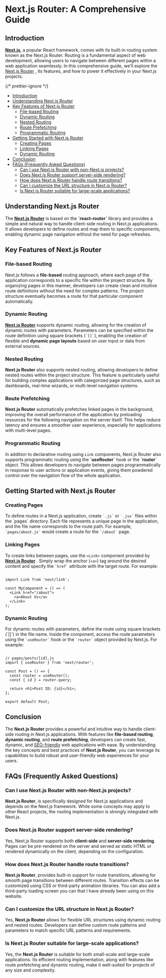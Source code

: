 


# Next.js Router: A Comprehensive Guide

## <a name='Introduction'></a>Introduction

[**Next.js**](https://nextjs.org/docs), a popular React framework, comes with its built-in routing system known as the Next.js Router. Routing is a fundamental aspect of web development, allowing users to navigate between different pages within a web application seamlessly. In this comprehensive guide, we'll explore the [Next.js Router](https://nextjs.org/docs/app/building-your-application/upgrading/app-router-migration) , its features, and how to power it effectively in your Next.js projects.

{/* prettier-ignore */}
<TOC>
- [Introduction](#Introduction)
- [Understanding Next.js Router](#UnderstandingNext.jsRouter)
- [Key Features of Next.js Router](#KeyFeaturesofNext.jsRouter)
  - [File-based Routing](#File-basedRouting)
  - [Dynamic Routing](#DynamicRouting)
  - [Nested Routing](#NestedRouting)
  - [Route Prefetching](#RoutePrefetching)
  - [Programmatic Routing](#ProgrammaticRouting)
- [Getting Started with Next.js Router](#GettingStartedwithNext.jsRouter)
  - [Creating Pages](#CreatingPages)
  - [Linking Pages](#LinkingPages)
  - [Dynamic Routing](#DynamicRouting-1)
- [Conclusion](#Conclusion)
- [FAQs (Frequently Asked Questions)](#FAQsFrequentlyAskedQuestions)
  - [Can I use Next.js Router with non-Next.js projects?](#CanIuseNext.jsRouterwithnon-Next.jsprojects)
  - [Does Next.js Router support server-side rendering?](#DoesNext.jsRoutersupportserver-siderendering)
  - [How does Next.js Router handle route transitions?](#HowdoesNext.jsRouterhandleroutetransitions)
  - [Can I customize the URL structure in Next.js Router?](#CanIcustomizetheURLstructureinNext.jsRouter)
  - [Is Next.js Router suitable for large-scale applications?](#IsNext.jsRoutersuitableforlarge-scaleapplications)

</TOC>

## <a name='UnderstandingNext.jsRouter'></a>Understanding Next.js Router

The [**Next.js Router**](https://nextjs.org/docs/app/building-your-application/upgrading/app-router-migration) is based on the **\`react-router\`** library and provides a simple and natural way to handle client-side routing in Next.js applications. It allows developers to define routes and map them to specific components, enabling dynamic page navigation without the need for page refreshes.

## <a name='KeyFeaturesofNext.jsRouter'></a>Key Features of Next.js Router

### <a name='File-basedRouting'></a>File-based Routing

Next.js follows a **file-based** routing approach, where each page of the application corresponds to a specific file within the project structure. By organizing pages in this manner, developers can create clean and intuitive route definitions without the need for complex patterns. The project structure eventually becomes a route for that particular component automatically.

### <a name='DynamicRouting'></a>Dynamic Routing

[**Next.js Router**](https://nextjs.org/docs/app/building-your-application/upgrading/app-router-migration) supports dynamic routing, allowing for the creation of dynamic routes with parameters. Parameters can be specified within the route definition using square brackets (`` `[]` ``), enabling the creation of flexible and **dynamic page layouts** based on user input or data from external sources.

### <a name='NestedRouting'></a> Nested Routing

**Next.js Router** also supports nested routing, allowing developers to define nested routes within the project structure. This feature is particularly useful for building complex applications with categorized page structures, such as dashboards, real-time wizards, or multi-level navigation systems.

### <a name='RoutePrefetching'></a> Route Prefetching

**Next.js Router** automatically prefetches linked pages in the background, improving the overall performance of the application by preloading resources for the following navigation on the server itself. This helps reduce latency and ensures a smoother user experience, especially for applications with multi-level pages.

### <a name='ProgrammaticRouting'></a> Programmatic Routing

In addition to declarative routing using `Link` components, Next.js Router also supports programmatic routing using the **\`useRouter\`** hook or the **\`router\`** object. This allows developers to navigate between pages programmatically in response to user actions or application events, giving them powdered control over the navigation flow of the whole application.

## <a name='GettingStartedwithNext.jsRouter'></a>Getting Started with Next.js Router

### <a name='CreatingPages'></a> Creating Pages

To define routes in a Next.js application, create `` `.js` `` or `` `.jsx` `` files within the \`pages\` directory. Each file represents a unique page in the application, and the file name corresponds to the route path. For example, `` `pages/about.js` `` would create a route for the `` `/about` `` page.

### <a name='LinkingPages'></a>Linking Pages

To create links between pages, use the `<Link>` component provided by [**Next.js Router**](https://nextjs.org/docs/app/building-your-application/upgrading/app-router-migration) . Simply wrap the anchor (`<a>`) tag around the desired content and specify the `` `href` `` attribute with the target route. For example:

```

import Link from 'next/link';

const MyComponent = () => (
  <Link href="/about">
    <a>About Us</a>
  </Link>
);

```

### <a name='DynamicRouting-1'></a> Dynamic Routing

For dynamic routes with parameters, define the route using square brackets (\`\[\]\`) in the file name. Inside the component, access the route parameters using the `` `useRouter` `` hook or the `` `router` `` object provided by Next.js. For example:

```

// pages/posts/[id].js
import { useRouter } from 'next/router';

const Post = () => {
  const router = useRouter();
  const { id } = router.query;

  return <h1>Post ID: {id}</h1>;
};

export default Post;

```

## <a name='Conclusion'></a>Conclusion

The **Next.js Router** provides a powerful and intuitive way to handle client-side routing in Next.js applications. With features like **file-based routing**, **dynamic routing**, and **route prefetching**, developers can create fast, dynamic, and [SEO-friendly](https://www.karunakarpatel.com/Blog/nextjs_seo) web applications with ease. By understanding the key concepts and best practices of **Next.js Router**, you can leverage its capabilities to build robust and user-friendly web experiences for your users.

## <a name='FAQsFrequentlyAskedQuestions'></a>FAQs (Frequently Asked Questions)

### <a name='CanIuseNext.jsRouterwithnon-Next.jsprojects'></a>Can I use Next.js Router with non-Next.js projects?

**Next.js Router**, is specifically designed for Next.js applications and depends on the Next.js framework. While some concepts may apply to other React projects, the routing implementation is strongly integrated with Next.js.

### <a name='DoesNext.jsRoutersupportserver-siderendering'></a>Does Next.js Router support server-side rendering?

Yes, Next.js Router supports both **client-side** and **server-side rendering**. Pages can be pre-rendered on the server and served as static HTML or rendered dynamically on the client, depending on the configuration.

### <a name='HowdoesNext.jsRouterhandleroutetransitions'></a>How does Next.js Router handle route transitions?

**Next.js Router**, provides built-in support for route transitions, allowing for smooth page transitions between different routes. Transition effects can be customized using CSS or third-party animation libraries. You can also add a third-party loading screen you can that I have already been using on this website.

### <a name='CanIcustomizetheURLstructureinNext.jsRouter'></a>Can I customize the URL structure in Next.js Router?

Yes, **Next.js Router** allows for flexible URL structures using dynamic routing and nested routes. Developers can define custom route patterns and parameters to match specific URL patterns and requirements.

### <a name='IsNext.jsRoutersuitableforlarge-scaleapplications'></a>Is Next.js Router suitable for large-scale applications?

Yes, the **Next.js Router** is suitable for both small-scale and large-scale applications. Its efficient routing implementation, along with features like route prefetching and dynamic routing, make it well-suited for projects of any size and complexity.
